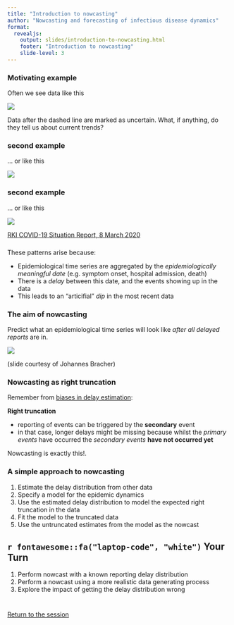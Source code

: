 ```yaml
---
title: "Introduction to nowcasting"
author: "Nowcasting and forecasting of infectious disease dynamics"
format:
  revealjs:
    output: slides/introduction-to-nowcasting.html
    footer: "Introduction to nowcasting"
    slide-level: 3
---
```


### Motivating example {.smaller}

Often we see data like this

![](figures/monkeypox_delayed.png)

Data after the dashed line are marked as uncertain. What, if anything, do they tell us about current trends?

### second example {.samller}

... or like this

![](figures/germany_historical.png)

### second example {.samller}

... or like this

![](figures/germany_early.png)

[RKI COVID-19 Situation Report, 8 March 2020](https://www.rki.de/DE/Content/InfAZ/N/Neuartiges_Coronavirus/Situationsberichte/2020-03-08-en.pdf?__blob=publicationFile)

### 

These patterns arise because:

- Epidemiological time series are aggregated by the *epidemiologically meaningful date*
  (e.g. symptom onset, hospital admission, death)
- There is a *delay* between this date, and the events showing up in the data
- This leads to an "articifial" *dip* in the most recent data

### The aim of nowcasting

Predict what an epidemiological time series will look like *after all delayed reports* are in.

![](figures/nowcasting.png)

(slide courtesy of Johannes Bracher)

### Nowcasting as right truncation

Remember from [biases in delay estimation](../biases-in-delay-distributions):

**Right truncation**

- reporting of events can be triggered by the **secondary** event
- in that case, longer delays might be missing because whilst the *primary events* have occurred the *secondary events* **have not occurred yet**

Nowcasting is exactly this!.

### A simple approach to nowcasting

1. Estimate the delay distribution from other data
2. Specify a model for the epidemic dynamics
3. Use the estimated delay distribution to model the expected right truncation in the data
4. Fit the model to the truncated data
5. Use the untruncated estimates from the model as the nowcast

## `r fontawesome::fa("laptop-code", "white")` Your Turn {background-color="#447099" transition="fade-in"}

1. Perform nowcast with a known reporting delay distribution
2. Perform a nowcast using a more realistic data generating process
3. Explore the impact of getting the delay distribution wrong

#

[Return to the session](../nowcasting)

